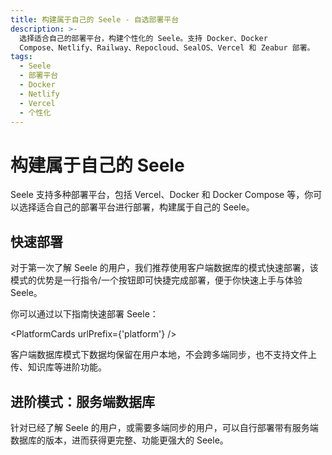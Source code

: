 ```yaml
---
title: 构建属于自己的 Seele - 自选部署平台
description: >-
  选择适合自己的部署平台，构建个性化的 Seele。支持 Docker、Docker
  Compose、Netlify、Railway、Repocloud、SealOS、Vercel 和 Zeabur 部署。
tags:
  - Seele
  - 部署平台
  - Docker
  - Netlify
  - Vercel
  - 个性化
---
```


# 构建属于自己的 Seele

Seele 支持多种部署平台，包括 Vercel、Docker 和 Docker Compose 等，你可以选择适合自己的部署平台进行部署，构建属于自己的 Seele。

## 快速部署

对于第一次了解 Seele 的用户，我们推荐使用客户端数据库的模式快速部署，该模式的优势是一行指令/一个按钮即可快捷完成部署，便于你快速上手与体验 Seele。

你可以通过以下指南快速部署 Seele：

<PlatformCards urlPrefix={'platform'} />

<Callout>
  客户端数据库模式下数据均保留在用户本地，不会跨多端同步，也不支持文件上传、知识库等进阶功能。
</Callout>

## 进阶模式：服务端数据库

针对已经了解 Seele 的用户，或需要多端同步的用户，可以自行部署带有服务端数据库的版本，进而获得更完整、功能更强大的 Seele。

<Cards>
<Card href={'/zh/docs/self-hosting/server-database'} title={'服务端数据库部署指南'} />
</Cards>
